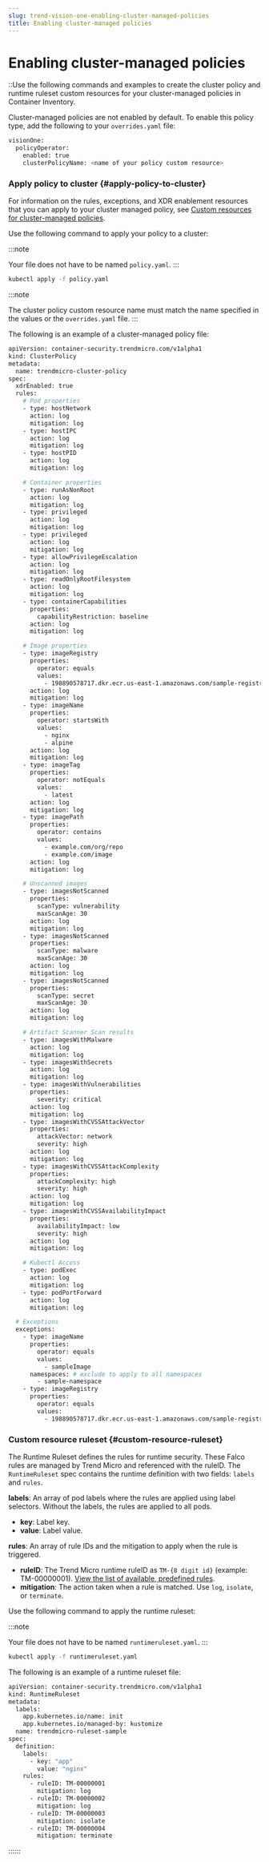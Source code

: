 ```yaml
---
slug: trend-vision-one-enabling-cluster-managed-policies
title: Enabling cluster-managed policies
---
```

# Enabling cluster-managed policies

::Use the following commands and examples to create the cluster policy and runtime ruleset custom resources for your cluster-managed policies in Container Inventory.

Cluster-managed policies are not enabled by default. To enable this policy type, add the following to your `overrides.yaml` file:

```bash
visionOne:
  policyOperator:
    enabled: true
    clusterPolicyName: <name of your policy custom resource>
```

### Apply policy to cluster {#apply-policy-to-cluster}

For information on the rules, exceptions, and XDR enablement resources that you can apply to your cluster managed policy, see [Custom resources for cluster-managed policies](custom-resources-cluster-manag.mdx).

Use the following command to apply your policy to a cluster:

:::note

Your file does not have to be named `policy.yaml`.
:::

```bash
kubectl apply -f policy.yaml
```

:::note

The cluster policy custom resource name must match the name specified in the values or the `overrides.yaml` file.
:::

The following is an example of a cluster-managed policy file:

```bash
apiVersion: container-security.trendmicro.com/v1alpha1
kind: ClusterPolicy
metadata:
  name: trendmicro-cluster-policy
spec:
  xdrEnabled: true
  rules:
    # Pod properties
    - type: hostNetwork
      action: log
      mitigation: log
    - type: hostIPC
      action: log
      mitigation: log
    - type: hostPID
      action: log
      mitigation: log

    # Container properties
    - type: runAsNonRoot
      action: log
      mitigation: log
    - type: privileged
      action: log
      mitigation: log
    - type: privileged
      action: log
      mitigation: log
    - type: allowPrivilegeEscalation
      action: log
      mitigation: log
    - type: readOnlyRootFilesystem
      action: log
      mitigation: log
    - type: containerCapabilities
      properties:
        capabilityRestriction: baseline
      action: log
      mitigation: log

    # Image properties
    - type: imageRegistry
      properties:
        operator: equals
        values:
          - 198890578717.dkr.ecr.us-east-1.amazonaws.com/sample-registry
      action: log
      mitigation: log
    - type: imageName
      properties:
        operator: startsWith
        values:
          - nginx
          - alpine
      action: log
      mitigation: log
    - type: imageTag
      properties:
        operator: notEquals
        values:
          - latest
      action: log
      mitigation: log
    - type: imagePath
      properties:
        operator: contains
        values:
          - example.com/org/repo
          - example.com/image
      action: log
      mitigation: log

    # Unscanned images
    - type: imagesNotScanned
      properties:
        scanType: vulnerability
        maxScanAge: 30
      action: log
      mitigation: log
    - type: imagesNotScanned
      properties:
        scanType: malware
        maxScanAge: 30
      action: log
      mitigation: log
    - type: imagesNotScanned
      properties:
        scanType: secret
        maxScanAge: 30
      action: log
      mitigation: log

    # Artifact Scanner Scan results
    - type: imagesWithMalware
      action: log
      mitigation: log
    - type: imagesWithSecrets
      action: log
      mitigation: log
    - type: imagesWithVulnerabilities
      properties:
        severity: critical
      action: log
      mitigation: log
    - type: imagesWithCVSSAttackVector
      properties:
        attackVector: network
        severity: high
      action: log
      mitigation: log
    - type: imagesWithCVSSAttackComplexity
      properties:
        attackComplexity: high
        severity: high
      action: log
      mitigation: log
    - type: imagesWithCVSSAvailabilityImpact
      properties:
        availabilityImpact: low
        severity: high
      action: log
      mitigation: log

    # Kubectl Access
    - type: podExec
      action: log
      mitigation: log
    - type: podPortForward
      action: log
      mitigation: log

  # Exceptions
  exceptions:
    - type: imageName
      properties:
        operator: equals
        values:
          - sampleImage
      namespaces: # exclude to apply to all namespaces
        - sample-namespace
    - type: imageRegistry
      properties:
        operator: equals
        values:
          - 198890578717.dkr.ecr.us-east-1.amazonaws.com/sample-registry
```

### Custom resource ruleset {#custom-resource-ruleset}

The Runtime Ruleset defines the rules for runtime security. These Falco rules are managed by Trend Micro and referenced with the ruleID. The `RuntimeRuleset` spec contains the runtime definition with two fields: `labels` and `rules`.

**labels**: An array of pod labels where the rules are applied using label selectors. Without the labels, the rules are applied to all pods.

- **key**: Label key.
- **value**: Label value.

**rules**: An array of rule IDs and the mitigation to apply when the rule is triggered.

- **ruleID**: The Trend Micro runtime ruleID as `TM-{8 digit id}` (example: TM-00000001). [View the list of available, predefined rules](predefined-rules.mdx).
- **mitigation**: The action taken when a rule is matched. Use `log`, `isolate`, or `terminate`.

Use the following command to apply the runtime ruleset:

:::note

Your file does not have to be named `runtimeruleset.yaml`.
:::

```bash
kubectl apply -f runtimeruleset.yaml
```

The following is an example of a runtime ruleset file:

```bash
apiVersion: container-security.trendmicro.com/v1alpha1
kind: RuntimeRuleset
metadata:
  labels:
    app.kubernetes.io/name: init
    app.kubernetes.io/managed-by: kustomize
  name: trendmicro-ruleset-sample
spec:
  definition:
    labels:
      - key: "app"
        value: "nginx"
    rules:
      - ruleID: TM-00000001
        mitigation: log
      - ruleID: TM-00000002
        mitigation: log
      - ruleID: TM-00000003
        mitigation: isolate
      - ruleID: TM-00000004
        mitigation: terminate
```
::::::
